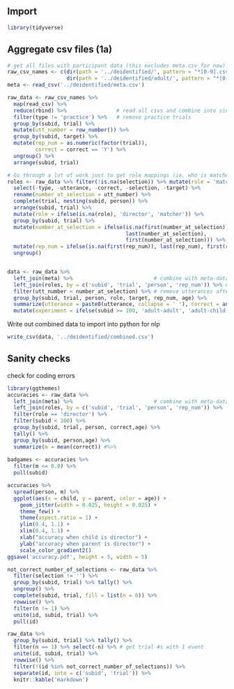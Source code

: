 ## Import

```r
library(tidyverse)
```

## Aggregate csv files (1a)

```r
# get all files with participant data (this excludes meta.csv for now)
raw_csv_names <- c(dir(path = '../deidentified/', pattern = "*[0-9].csv", full.names = T),
                   dir(path = '../deidentified/adult/', pattern = "*[0-9].csv", full.names = T))
meta <- read_csv('../deidentified/meta.csv')

raw_data <- raw_csv_names %>%
  map(read_csv) %>%             
  reduce(rbind) %>%                # read all csvs and combine into single data frame
  filter(type != 'practice') %>%   # remove practice trials
  group_by(subid, trial) %>%
  mutate(utt_number = row_number()) %>%
  group_by(subid, target) %>%
  mutate(rep_num = as.numeric(factor(trial)),
         correct = correct == 'Y') %>%
  ungroup() %>%
  arrange(subid, trial) 

# Go through a lot of work just to get role mappings (ie. who is matcher, who is director?)
roles <- raw_data %>% filter(!is.na(selection)) %>% mutate(role = 'matcher') %>% 
  select(-type, -utterance, -correct, -selection, -target) %>% 
  rename(number_at_selection = utt_number) %>%
  complete(trial, nesting(subid, person)) %>%
  arrange(subid, trial) %>%
  mutate(role = ifelse(is.na(role), 'director', 'matcher')) %>%
  group_by(subid, trial) %>%
  mutate(number_at_selection = ifelse(is.na(first(number_at_selection)), 
                                      last(number_at_selection), 
                                      first(number_at_selection))) %>%
  mutate(rep_num = ifelse(is.na(first(rep_num)), last(rep_num), first(rep_num))) %>%
  ungroup()


data <- raw_data %>% 
  left_join(meta) %>%                          # combine with meta-data about age
  left_join(roles, by = c('subid', 'trial', 'person', 'rep_num')) %>% # combine with info about who had which role on each trial
  filter(utt_number < number_at_selection) %>% # remove utterances after selection was made
  group_by(subid, trial, person, role, target, rep_num, age) %>%
  summarize(utterance = paste0(utterance, collapse = ' '), correct = any(correct)) %>%
  mutate(experiment = ifelse(subid >= 100, 'adult-adult', 'adult-child'))
```

Write out combined data to import into python for nlp

```r
write_csv(data, '../deidentified/combined.csv')
```

## Sanity checks

check for coding errors

```r
library(ggthemes)
accuracies <- raw_data %>% 
  left_join(meta) %>%                          # combine with meta-data about age
  left_join(roles, by = c('subid', 'trial', 'person', 'rep_num')) %>%
  filter(role == 'director') %>%
  filter(subid < 100) %>%
  group_by(subid, trial, person, correct,age) %>%
  tally() %>%
  group_by(subid, person,age) %>%
  summarize(m = mean(correct)) #%>%
  
badgames <- accuracies %>%
  filter(m <= 0.8) %>%
  pull(subid)

accuracies %>%
  spread(person, m) %>%
  ggplot(aes(x = child, y = parent, color = age)) +
    geom_jitter(width = 0.025, height = 0.025) +
    theme_few() +
    theme(aspect.ratio = 1) +
    ylim(0.4, 1.1) +
    xlim(0.4, 1.1) +
    xlab("accuracy when child is director") +
    ylab("accuracy when parent is director") +
    scale_color_gradient2()
ggsave('accuracy.pdf', height = 5, width = 5)
```

```r
not_correct_number_of_selections <- raw_data %>% 
  filter(selection != '') %>%
  group_by(subid, trial) %>% tally() %>% 
  ungroup() %>%
  complete(subid, trial, fill = list(n = 0)) %>%
  rowwise() %>%
  filter(n != 1) %>%
  unite(id, subid, trial) %>%
  pull(id)

raw_data %>% 
  group_by(subid, trial) %>% tally() %>% 
  filter(n == 1) %>% select(-n) %>% # get trial #s with 1 event
  unite(id, subid, trial) %>%
  rowwise() %>%
  filter(!(id %in% not_correct_number_of_selections)) %>%
  separate(id, into = c('subid', 'trial')) %>%
  knitr::kable('markdown')
```